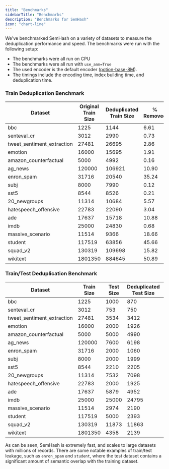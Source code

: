 ```yaml
---
title: "Benchmarks"
sidebarTitle: "Benchmarks"
description: "Benchmarks for SemHash"
icon: "chart-line"
---
```




We've benchmarked SemHash on a variety of datasets to measure the deduplication performance and speed. The benchmarks were run with the following setup:
- The benchmarks were all run on CPU
- The benchmarks were all run with `use_ann=True`
- The used encoder is the default encoder ([potion-base-8M](https://huggingface.co/minishlab/potion-base-8M)).
- The timings include the encoding time, index building time, and deduplication time.
### Train Deduplication Benchmark

| Dataset              |  Original Train Size |  Deduplicated Train Size |  % Removed |   Deduplication Time (s) |
|----------------------|----------------------|--------------------------|------------|--------------------------|
| bbc                  |                 1225 |                     1144 |       6.61 |                     0.57 |
| senteval_cr          |                 3012 |                     2990 |       0.73 |                     0.14 |
| tweet_sentiment_extraction |                27481 |                    26695 |       2.86 |                     1.77 |
| emotion              |                16000 |                    15695 |       1.91 |                     0.77 |
| amazon_counterfactual |                 5000 |                     4992 |       0.16 |                     0.33 |
| ag_news              |               120000 |                   106921 |      10.90 |                     5.20 |
| enron_spam           |                31716 |                    20540 |      35.24 |                     2.03 |
| subj                 |                 8000 |                     7990 |       0.12 |                     0.63 |
| sst5                 |                 8544 |                     8526 |       0.21 |                     0.58 |
| 20_newgroups         |                11314 |                    10684 |       5.57 |                     0.73 |
| hatespeech_offensive |                22783 |                    22090 |       3.04 |                     0.92 |
| ade                  |                17637 |                    15718 |      10.88 |                     0.73 |
| imdb                 |                25000 |                    24830 |       0.68 |                     1.76 |
| massive_scenario     |                11514 |                     9366 |      18.66 |                     0.47 |
| student              |               117519 |                    63856 |      45.66 |                     8.80 |
| squad_v2             |               130319 |                   109698 |      15.82 |                     8.81 |
| wikitext             |              1801350 |                   884645 |      50.89 |                    83.53 |



### Train/Test Deduplication Benchmark

| Dataset              |   Train Size |    Test Size |   Deduplicated Test Size |  % Removed |   Deduplication Time (s) |
|----------------------|--------------|--------------|--------------------------|------------|--------------------------|
| bbc                  |         1225 |         1000 |                      870 |      13.00 |                     0.71 |
| senteval_cr          |         3012 |          753 |                      750 |       0.40 |                     0.13 |
| tweet_sentiment_extraction |        27481 |         3534 |                     3412 |       3.45 |                     1.53 |
| emotion              |        16000 |         2000 |                     1926 |       3.70 |                     0.65 |
| amazon_counterfactual |         5000 |         5000 |                     4990 |       0.20 |                     0.51 |
| ag_news              |       120000 |         7600 |                     6198 |      18.45 |                     3.74 |
| enron_spam           |        31716 |         2000 |                     1060 |      47.00 |                     1.94 |
| subj                 |         8000 |         2000 |                     1999 |       0.05 |                     0.62 |
| sst5                 |         8544 |         2210 |                     2205 |       0.23 |                     0.59 |
| 20_newgroups         |        11314 |         7532 |                     7098 |       5.76 |                     2.25 |
| hatespeech_offensive |        22783 |         2000 |                     1925 |       3.75 |                     0.77 |
| ade                  |        17637 |         5879 |                     4952 |      15.77 |                     0.81 |
| imdb                 |        25000 |        25000 |                    24795 |       0.82 |                     2.81 |
| massive_scenario     |        11514 |         2974 |                     2190 |      26.36 |                     0.46 |
| student              |       117519 |         5000 |                     2393 |      52.14 |                     3.78 |
| squad_v2             |       130319 |        11873 |                    11863 |       0.08 |                     7.13 |
| wikitext             |      1801350 |         4358 |                     2139 |      50.92 |                    40.32 |


As can be seen, SemHash is extremely fast, and scales to large datasets with millions of records. There are some notable examples of train/test leakage, such as `enron_spam` and `student`, where the test dataset contains a significant amount of semantic overlap with the training dataset.

